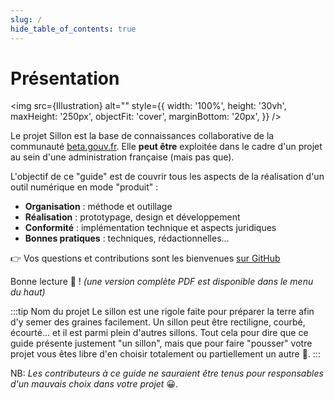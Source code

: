 ```yaml
---
slug: /
hide_table_of_contents: true
---
```



# Présentation

<img
  src={Illustration}
  alt=""
  style={{
    width: '100%',
    height: '30vh',
    maxHeight: '250px',
    objectFit: 'cover',
    marginBottom: '20px',
  }}
/>

Le projet Sillon est la base de connaissances collaborative de la communauté [beta.gouv.fr](https://beta.gouv.fr). Elle **peut être** exploitée dans le cadre d'un projet au sein d'une administration française (mais pas que).

L'objectif de ce "guide" est de couvrir tous les aspects de la réalisation d'un outil numérique en mode "produit" :

- **Organisation** : méthode et outillage
- **Réalisation** : prototypage, design et développement
- **Conformité** : implémentation technique et aspects juridiques
- **Bonnes pratiques** : techniques, rédactionnelles...

👉 Vos questions et contributions sont les bienvenues [sur GitHub](https://github.com/betagouv/sillon/issues/new)

Bonne lecture 🙂 ! _(une version complète PDF est disponible dans le menu du haut)_

:::tip Nom du projet
Le sillon est une rigole faite pour préparer la terre afin d'y semer des graines facilement. Un sillon peut être rectiligne, courbé, écourté… et il est parmi plein d'autres sillons. Tout cela pour dire que ce guide présente justement "un sillon", mais que pour faire "pousser" votre projet vous êtes libre d'en choisir totalement ou partiellement un autre 🌱.
:::

NB: _Les contributeurs à ce guide ne sauraient être tenus pour responsables d'un mauvais choix dans votre projet_ 😀.
